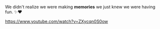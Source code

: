 We didn't realize we were making **memories** we just knew we were having fun. ✨❤️

https://www.youtube.com/watch?v=ZXycqn0S0ow